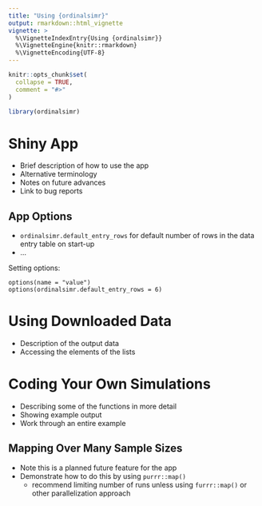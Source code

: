 ```yaml
---
title: "Using {ordinalsimr}"
output: rmarkdown::html_vignette
vignette: >
  %\VignetteIndexEntry{Using {ordinalsimr}}
  %\VignetteEngine{knitr::rmarkdown}
  %\VignetteEncoding{UTF-8}
---
```


```r
knitr::opts_chunk$set(
  collapse = TRUE,
  comment = "#>"
)
```

```r
library(ordinalsimr)
```


# Shiny App

* Brief description of how to use the app
* Alternative terminology
* Notes on future advances
* Link to bug reports

## App Options

* `ordinalsimr.default_entry_rows` for default number of rows in the data entry table on start-up
* ...

Setting options:

```
options(name = "value")
options(ordinalsimr.default_entry_rows = 6)
```

# Using Downloaded Data

* Description of the output data
* Accessing the elements of the lists


# Coding Your Own Simulations

* Describing some of the functions in more detail
* Showing example output
* Work through an entire example

## Mapping Over Many Sample Sizes

* Note this is a planned future feature for the app
* Demonstrate how to do this by using `purrr::map()`
  * recommend limiting number of runs unless using `furrr::map()` or other parallelization approach



